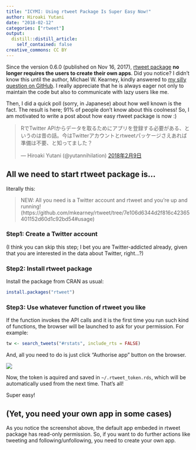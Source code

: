 ```yaml
---
title: "ICYMI: Using rtweet Package Is Super Easy Now!"
author: Hiroaki Yutani
date: "2018-02-12"
categories: ["rtweet"]
output:
  distill::distill_article:
    self_contained: false
creative_commons: CC BY
---
```


Since the version 0.6.0 (published on Nov 16, 2017), [rtweet package](https://cran.r-project.org/package=rtweet) **no longer requires the users to create their own apps**. Did you notice? I didn't know this until the author, Michael W. Kearney, kindly answered to [my silly question on GitHub](https://github.com/mkearney/rtweet/issues/167). I really appreciate that he is always eager not only to maintain the code but also to communicate with lazy users like me.

Then, I did a quick poll (sorry, in Japanese) about how well known is the fact. The result is here; 91% of people don't know about this coolness! So, I am motivated to write a post about how easy rtweet package is now :)

<blockquote class="twitter-tweet" data-lang="ja"><p lang="ja" dir="ltr">RでTwitter APIからデータを取るためにアプリを登録する必要がある、というのは昔の話。今はTwitterアカウントとrtweetパッケージさえあれば準備は不要、と知ってました？</p>&mdash; Hiroaki Yutani (@yutannihilation) <a href="https://twitter.com/yutannihilation/status/961814194570985472?ref_src=twsrc%5Etfw">2018年2月9日</a></blockquote>
<script async src="https://platform.twitter.com/widgets.js" charset="utf-8"></script>

## All we need to start rtweet package is...

literally this:

> NEW: All you need is a Twitter account and rtweet and you're up and running!
(https://github.com/mkearney/rtweet/tree/7e106d6344d2f816c42365401152d60d1c92bd54#usage)

### Step1: Create a Twitter account

(I think you can skip this step; I bet you are Twitter-addicted already, given that you are interested in the data about Twitter, right...?)

### Step2: Install rtweet package

Install the package from CRAN as usual:

```r
install.packages("rtweet")
```

### Step3: Use whatever function of rtweet you like

If the function invokes the API calls and it is the first time you run such kind of functions, the browser will be launched to ask for your permission. For example:

```r
tw <- search_tweets("#rstats", include_rts = FALSE)
```

And, all you need to do is just click "Authorise app" button on the browser.

![](./images/2018-02-12-rtweet.png)

Now, the token is aquired and saved in `~/.rtweet_token.rds`, which will be automatically used from the next time. That's all!

Super easy!

## (Yet, you need your own app in some cases)

As you notice the screenshot above, the default app embeded in rtweet package has read-only permission. So, if you want to do further actions like tweeting and following/unfollowing, you need to create your own app.
